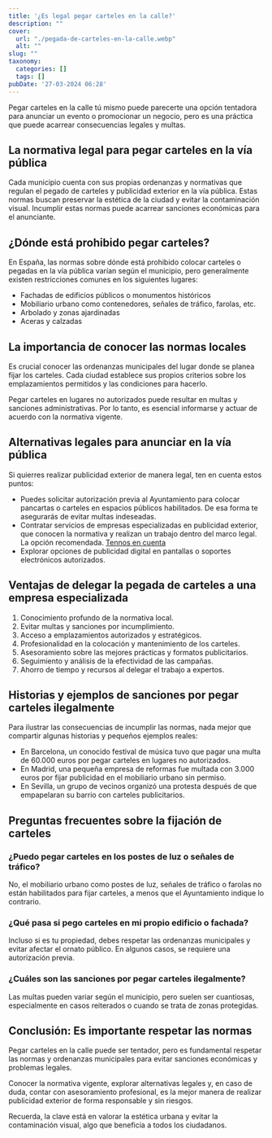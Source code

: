 ```yaml
---
title: '¿Es legal pegar carteles en la calle?'
description: ""
cover:
  url: "./pegada-de-carteles-en-la-calle.webp"
  alt: ""
slug: ""
taxonomy:
  categories: []
  tags: []
pubDate: '27-03-2024 06:28'
---
```


Pegar carteles en la calle tú mismo puede parecerte una opción tentadora para anunciar un evento o promocionar un negocio, pero es una práctica que puede acarrear consecuencias legales y multas.

## La normativa legal para pegar carteles en la vía pública

Cada municipio cuenta con sus propias ordenanzas y normativas que regulan el pegado de carteles y publicidad exterior en la vía pública. Estas normas buscan preservar la estética de la ciudad y evitar la contaminación visual. Incumplir estas normas puede acarrear sanciones económicas para el anunciante.

## ¿Dónde está prohibido pegar carteles?

En España, las normas sobre dónde está prohibido colocar carteles o pegadas en la vía pública varían según el municipio, pero generalmente existen restricciones comunes en los siguientes lugares:

- Fachadas de edificios públicos o monumentos históricos
- Mobiliario urbano como contenedores, señales de tráfico, farolas, etc.
- Arbolado y zonas ajardinadas
- Aceras y calzadas

## La importancia de conocer las normas locales

Es crucial conocer las ordenanzas municipales del lugar donde se planea fijar los carteles. Cada ciudad establece sus propios criterios sobre los emplazamientos permitidos y las condiciones para hacerlo.

Pegar carteles en lugares no autorizados puede resultar en multas y sanciones administrativas. Por lo tanto, es esencial informarse y actuar de acuerdo con la normativa vigente.

## Alternativas legales para anunciar en la vía pública

Si quierres realizar publicidad exterior de manera legal, ten en cuenta estos puntos:

- Puedes solicitar autorización previa al Ayuntamiento para colocar pancartas o carteles en espacios públicos habilitados. De esa forma te asegurarás de evitar multas indeseadas.
- Contratar servicios de empresas especializadas en publicidad exterior, que conocen la normativa y realizan un trabajo dentro del marco legal. La opción recomendada. [Tennos en cuenta](/)
- Explorar opciones de publicidad digital en pantallas o soportes electrónicos autorizados.

## Ventajas de delegar la pegada de carteles a una empresa especializada

1. Conocimiento profundo de la normativa local.
2. Evitar multas y sanciones por incumplimiento.
3. Acceso a emplazamientos autorizados y estratégicos.
4. Profesionalidad en la colocación y mantenimiento de los carteles.
5. Asesoramiento sobre las mejores prácticas y formatos publicitarios.
6. Seguimiento y análisis de la efectividad de las campañas.
7. Ahorro de tiempo y recursos al delegar el trabajo a expertos.

## Historias y ejemplos de sanciones por pegar carteles ilegalmente

Para ilustrar las consecuencias de incumplir las normas, nada mejor que compartir algunas historias y pequeños ejemplos reales:

- En Barcelona, un conocido festival de música tuvo que pagar una multa de 60.000 euros por pegar carteles en lugares no autorizados.
- En Madrid, una pequeña empresa de reformas fue multada con 3.000 euros por fijar publicidad en el mobiliario urbano sin permiso.
- En Sevilla, un grupo de vecinos organizó una protesta después de que empapelaran su barrio con carteles publicitarios.

## Preguntas frecuentes sobre la fijación de carteles

### ¿Puedo pegar carteles en los postes de luz o señales de tráfico?

No, el mobiliario urbano como postes de luz, señales de tráfico o farolas no están habilitados para fijar carteles, a menos que el Ayuntamiento indique lo contrario.

### ¿Qué pasa si pego carteles en mi propio edificio o fachada?

Incluso si es tu propiedad, debes respetar las ordenanzas municipales y evitar afectar el ornato público. En algunos casos, se requiere una autorización previa.

### ¿Cuáles son las sanciones por pegar carteles ilegalmente?

Las multas pueden variar según el municipio, pero suelen ser cuantiosas, especialmente en casos reiterados o cuando se trata de zonas protegidas.

## Conclusión: Es importante respetar las normas

Pegar carteles en la calle puede ser tentador, pero es fundamental respetar las normas y ordenanzas municipales para evitar sanciones económicas y problemas legales.

Conocer la normativa vigente, explorar alternativas legales y, en caso de duda, contar con asesoramiento profesional, es la mejor manera de realizar publicidad exterior de forma responsable y sin riesgos.

Recuerda, la clave está en valorar la estética urbana y evitar la contaminación visual, algo que beneficia a todos los ciudadanos.
